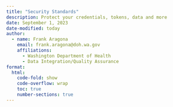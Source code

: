 ```yaml
---
title: "Security Standards"
description: Protect your credentials, tokens, data and more
date: September 1, 2023
date-modified: today
author: 
  - name: Frank Aragona
    email: frank.aragona@doh.wa.gov
    affiliations:
      - Washington Department of Health
      - Data Integration/Quality Assurance
format: 
  html:
    code-fold: show
    code-overflow: wrap
    toc: true
    number-sections: true
---
```


